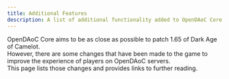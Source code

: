 ```yaml
---
title: Additional Features
description: A list of additional functionality added to OpenDAoC Core.
---
```



OpenDAoC Core aims to be as close as possible to patch 1.65 of Dark Age of Camelot.  
However, there are some changes that have been made to the game to improve the experience of players on OpenDAoC servers.  
This page lists those changes and provides links to further reading.

<CardGrid>
	<LinkCard title="Bounty System" href="./bounty-system" />
    <LinkCard title="Conquest System" href="./conquest-system" />
    <LinkCard title "Cosmetic Rewards" href="./cosmetic-rewards" />
    <LinkCard title="Predator System" href="./predator-system" />
    <LinkCard title="Realm Loyalty" href="./realm-loyalty" />
    <LinkCard title="Recurring Quests" href="./recurring-quests" />
	<LinkCard title="Slash Commands" href="./slash-commands" />
	<LinkCard title="XP Items" href="./xp-items" />
</CardGrid>